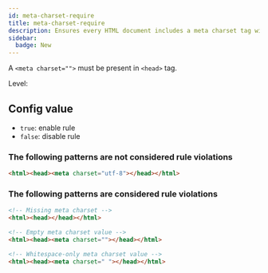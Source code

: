 ```yaml
---
id: meta-charset-require
title: meta-charset-require
description: Ensures every HTML document includes a meta charset tag within the head element for proper character encoding.
sidebar:
  badge: New
---
```



A `<meta charset="">` must be present in `<head>` tag.

Level: <Badge text="Error" variant="danger" />

## Config value

- `true`: enable rule
- `false`: disable rule

### The following patterns are **not** considered rule violations

```html
<html><head><meta charset="utf-8"></head></html>
```

### The following patterns are considered rule violations

```html
<!-- Missing meta charset -->
<html><head></head></html>

<!-- Empty meta charset value -->
<html><head><meta charset=""></head></html>

<!-- Whitespace-only meta charset value -->
<html><head><meta charset=" "></head></html>
```
